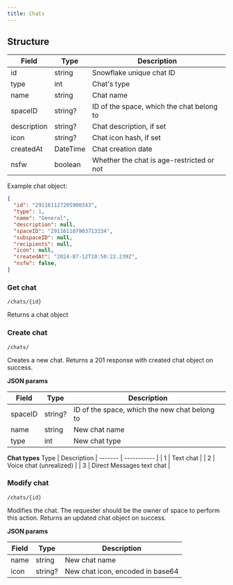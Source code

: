 ```yaml
---
title: Chats
---
```



## Structure
| Field    | Type | Description |
| -------- | ------- | ----------- |
| id | string | Snowflake unique chat ID |
| type | int | Chat's type |
| name | string | Chat name |
| spaceID | string? | ID of the space, which the chat belong to |
| description | string? | Chat description, if set |
| icon | string? | Chat icon hash, if set |
| createdAt | DateTime | Chat creation date |
| nsfw | boolean | Whether the chat is age-restricted or not |

Example chat object:

```json
{
  "id": "291161127205900343",
  "type": 1,
  "name": "General",
  "description": null,
  "spaceID": "291161107903713334",
  "subspaceID": null,
  "recipients": null,
  "icon": null,
  "createdAt": "2024-07-12T10:50:22.239Z",
  "nsfw": false,
}
```

### Get chat

<Badge text='GET' variant='success' size='medium' /> `/chats/{id}`

Returns a chat object

### Create chat

<Badge text='POST' variant='note' size='medium' /> `/chats/`

Creates a new chat. Returns a 201 response with created chat object on success.

**JSON params**

| Field | Type | Description |
| ----- | ---- | ----------- |
| spaceID | string? | ID of the space, which the new chat belong to |
| name | string | New chat name |
| type | int | New chat type |

**Chat types**
Type | Description |
------- | ----------- |
| 1 | Text chat |
| 2 | Voice chat (unrealized) |
| 3 | Direct Messages text chat |

### Modify chat

<Badge text='PATCH' variant='tip' size='medium' /> `/chats/{id}`

Modifies the chat. The requester should be the owner of space to perform this action. Returns an updated chat object on success.

**JSON params**

| Field | Type | Description |
| ----- | ---- | ----------- |
| name | string | New chat name |
| icon | string? | New chat icon, encoded in base64 |
